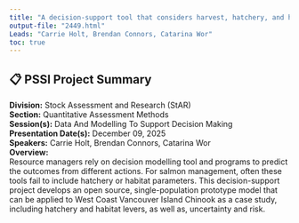 ```yaml
---
title: "A decision-support tool that considers harvest, hatchery, and habitat management levers to support implementation of the Fisheries Act for Pacific salmon"
output-file: "2449.html"
Leads: "Carrie Holt, Brendan Connors, Catarina Wor"
toc: true
---
```


## 📋 PSSI Project Summary

**Division:** Stock Assessment and Research (StAR)  
**Section:** Quantitative Assessment Methods  
**Session(s):** Data And Modelling To Support Decision Making  
**Presentation Date(s):** December 09, 2025  
**Speakers:** Carrie Holt, Brendan Connors, Catarina Wor  
**Overview:**  
Resource managers rely on decision modelling tool and programs to predict the outcomes from different actions. For salmon management, often these tools fail to include hatchery or habitat parameters. This decision-support project develops an open source, single-population prototype model that can be applied to West Coast Vancouver Island Chinook as a case study, including hatchery and habitat levers, as well as, uncertainty and risk.   


